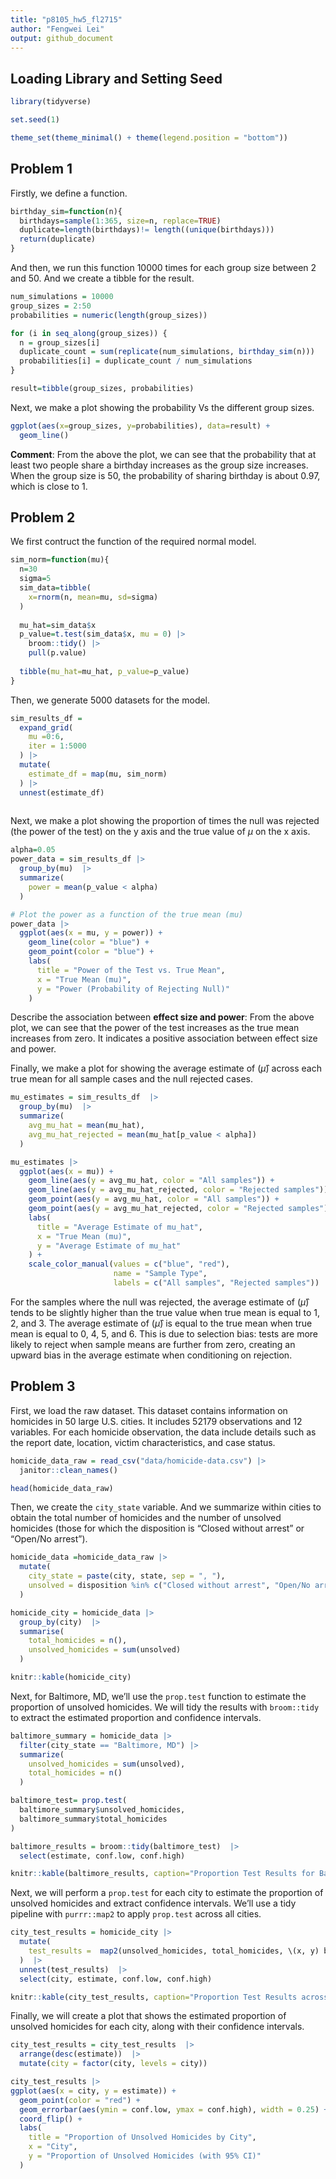 ```yaml
---
title: "p8105_hw5_fl2715"
author: "Fengwei Lei"
output: github_document
---
```


## Loading Library and Setting Seed
```r
library(tidyverse)

set.seed(1)

theme_set(theme_minimal() + theme(legend.position = "bottom"))
```

## Problem 1
Firstly, we define a function.
```r
birthday_sim=function(n){
  birthdays=sample(1:365, size=n, replace=TRUE)
  duplicate=length(birthdays)!= length((unique(birthdays)))
  return(duplicate)
}
```

And then, we run this function 10000 times for each group size between 2 and 50. And we create a tibble for the result. 
```r
num_simulations = 10000
group_sizes = 2:50
probabilities = numeric(length(group_sizes))

for (i in seq_along(group_sizes)) {
  n = group_sizes[i]
  duplicate_count = sum(replicate(num_simulations, birthday_sim(n)))
  probabilities[i] = duplicate_count / num_simulations
}

result=tibble(group_sizes, probabilities)
```

Next, we make a plot showing the probability Vs the different group sizes.
```r
ggplot(aes(x=group_sizes, y=probabilities), data=result) +
  geom_line()
```

**Comment**: 
From the above the plot, we can see that the probability that at least two people share a birthday increases as the group size increases. When the group size is 50, the probability of sharing birthday is about 0.97, which is close to 1.

## Problem 2

We first contruct the function of the required normal model.
```r
sim_norm=function(mu){
  n=30
  sigma=5
  sim_data=tibble(
    x=rnorm(n, mean=mu, sd=sigma)
  )
  
  mu_hat=sim_data$x
  p_value=t.test(sim_data$x, mu = 0) |> 
    broom::tidy() |> 
    pull(p.value)
  
  tibble(mu_hat=mu_hat, p_value=p_value)
}
```

Then, we generate 5000 datasets for the model.
```r
sim_results_df = 
  expand_grid(
    mu =0:6,
    iter = 1:5000
  ) |> 
  mutate(
    estimate_df = map(mu, sim_norm)
  ) |> 
  unnest(estimate_df)
  
```

Next, we make a plot showing the proportion of times the null was rejected (the power of the test) on the y axis and the true value of $\mu$ on the x axis.
```r
alpha=0.05
power_data = sim_results_df |> 
  group_by(mu)  |> 
  summarize(
    power = mean(p_value < alpha)
  )

# Plot the power as a function of the true mean (mu)
power_data |> 
  ggplot(aes(x = mu, y = power)) +
    geom_line(color = "blue") +
    geom_point(color = "blue") +
    labs(
      title = "Power of the Test vs. True Mean",
      x = "True Mean (mu)",
      y = "Power (Probability of Rejecting Null)"
    )
```

Describe the association between **effect size and power**:
From the above plot, we can see that the power of the test increases as the true mean increases from zero. It indicates a positive association between effect size and power.


Finally, we make a plot for showing the average estimate of ($\hat{\mu}$) across each true mean for all sample cases and the null rejected cases.
```r
mu_estimates = sim_results_df  |> 
  group_by(mu)  |> 
  summarize(
    avg_mu_hat = mean(mu_hat),
    avg_mu_hat_rejected = mean(mu_hat[p_value < alpha])
  )

mu_estimates |> 
  ggplot(aes(x = mu)) +
    geom_line(aes(y = avg_mu_hat, color = "All samples")) +
    geom_line(aes(y = avg_mu_hat_rejected, color = "Rejected samples")) +
    geom_point(aes(y = avg_mu_hat, color = "All samples")) +
    geom_point(aes(y = avg_mu_hat_rejected, color = "Rejected samples")) +
    labs(
      title = "Average Estimate of mu_hat",
      x = "True Mean (mu)",
      y = "Average Estimate of mu_hat"
    ) +
    scale_color_manual(values = c("blue", "red"),
                       name = "Sample Type",
                       labels = c("All samples", "Rejected samples"))
```

For the samples where the null was rejected, the average estimate of ($\hat{\mu}$) tends to be slightly higher than the true value when true mean is equal to 1, 2, and 3. The average estimate of ($\hat{\mu}$) is equal to the true mean when true mean is equal to 0, 4, 5, and 6. This is due to selection bias: tests are more likely to reject when sample means are further from zero, creating an upward bias in the average estimate when conditioning on rejection.

## Problem 3

First, we load the raw dataset. This dataset contains information on homicides in 50 large U.S. cities. It includes 52179 observations and 12 variables. For each homicide observation, the data include details such as the report date, location, victim characteristics, and case status.
```r
homicide_data_raw = read_csv("data/homicide-data.csv") |>
  janitor::clean_names()

head(homicide_data_raw)
```

Then, we create the `city_state` variable. And we summarize within cities to obtain the total number of homicides and the number of unsolved homicides (those for which the disposition is “Closed without arrest” or “Open/No arrest”).
```r
homicide_data =homicide_data_raw |> 
  mutate(
    city_state = paste(city, state, sep = ", "),
    unsolved = disposition %in% c("Closed without arrest", "Open/No arrest")
  )  

homicide_city = homicide_data |> 
  group_by(city)  |> 
  summarise(
    total_homicides = n(),
    unsolved_homicides = sum(unsolved)
  )

knitr::kable(homicide_city)
```

Next, for Baltimore, MD, we’ll use the `prop.test` function to estimate the proportion of unsolved homicides. We will tidy the results with `broom::tidy` to extract the estimated proportion and confidence intervals.
```r
baltimore_summary = homicide_data |> 
  filter(city_state == "Baltimore, MD") |> 
  summarize(
    unsolved_homicides = sum(unsolved),
    total_homicides = n()
  ) 

baltimore_test= prop.test(
  baltimore_summary$unsolved_homicides,
  baltimore_summary$total_homicides
)

baltimore_results = broom::tidy(baltimore_test)  |> 
  select(estimate, conf.low, conf.high)

knitr::kable(baltimore_results, caption="Proportion Test Results for Baltimore, MD")
```

Next, we will perform a `prop.test` for each city to estimate the proportion of unsolved homicides and extract confidence intervals. We’ll use a tidy pipeline with `purrr::map2` to apply `prop.test` across all cities.
```r
city_test_results = homicide_city |> 
  mutate(
    test_results =  map2(unsolved_homicides, total_homicides, \(x, y) broom::tidy(prop.test(x, y)))
  )  |> 
  unnest(test_results)  |> 
  select(city, estimate, conf.low, conf.high)

knitr::kable(city_test_results, caption="Proportion Test Results across Each City")
```

Finally, we will create a plot that shows the estimated proportion of unsolved homicides for each city, along with their confidence intervals.
```r
city_test_results = city_test_results  |> 
  arrange(desc(estimate))  |> 
  mutate(city = factor(city, levels = city))

city_test_results |> 
ggplot(aes(x = city, y = estimate)) +
  geom_point(color = "red") +
  geom_errorbar(aes(ymin = conf.low, ymax = conf.high), width = 0.25) +
  coord_flip() +
  labs(
    title = "Proportion of Unsolved Homicides by City",
    x = "City",
    y = "Proportion of Unsolved Homicides (with 95% CI)"
  )
```


